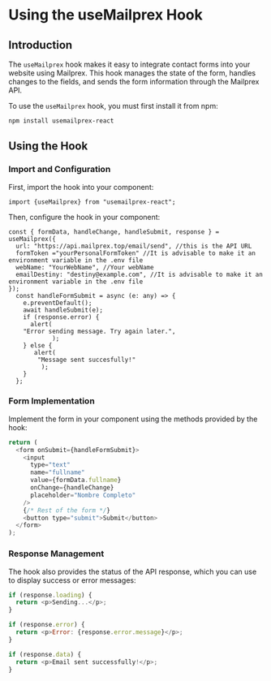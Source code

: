 # Using the useMailprex Hook

## Introduction

The `useMailprex` hook makes it easy to integrate contact forms into your website using Mailprex. This hook manages the state of the form, handles changes to the fields, and sends the form information through the Mailprex API.

To use the `useMailprex` hook, you must first install it from npm:

```bash
npm install usemailprex-react
```

## Using the Hook

### Import and Configuration

First, import the hook into your component:

```
import {useMailprex} from "usemailprex-react";
```

Then, configure the hook in your component:

```
const { formData, handleChange, handleSubmit, response } = useMailprex({
  url: "https://api.mailprex.top/email/send", //this is the API URL
  formToken ="yourPersonalFormToken" //It is advisable to make it an environment variable in the .env file
  webName: "YourWebName", //Your webName 
  emailDestiny: "destiny@example.com", //It is advisable to make it an environment variable in the .env file
});
  const handleFormSubmit = async (e: any) => {
    e.preventDefault();
    await handleSubmit(e);
    if (response.error) {
      alert(
    "Error sending message. Try again later.",
            );
    } else {
       alert( 
        "Message sent succesfully!"
         );
    }
  };

```

### Form Implementation

Implement the form in your component using the methods provided by the hook:

```javascript
return (
  <form onSubmit={handleFormSubmit}>
    <input
      type="text"
      name="fullname"
      value={formData.fullname}
      onChange={handleChange}
      placeholder="Nombre Completo"
    />
    {/* Rest of the form */}
    <button type="submit">Submit</button>
  </form>
);
```

### Response Management

The hook also provides the status of the API response, which you can use to display success or error messages:

```javascript
if (response.loading) {
  return <p>Sending...</p>;
}

if (response.error) {
  return <p>Error: {response.error.message}</p>;
}

if (response.data) {
  return <p>Email sent successfully!</p>;
}
```
